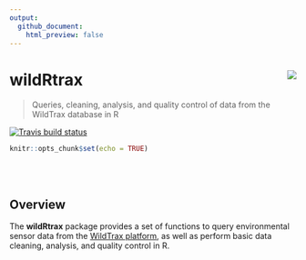 ```yaml
---
output: 
  github_document:
    html_preview: false
---
```

wildRtrax<img src="man/figures/hex-logo-pipit.png" align="right" />
==========================================================

> Queries, cleaning, analysis, and quality control of data from the WildTrax database in R

<!-- badges: start -->
[![Travis build status](https://travis-ci.org/mabecker89/wildRtrax.svg?branch=master)](https://travis-ci.org/mabecker89/wildRtrax)
<!-- badges: end -->

```r
knitr::opts_chunk$set(echo = TRUE)
```

<br>
<br>

Overview
-----------

The **wildRtrax** package provides a set of functions to query environmental sensor data from the [WildTrax platform](https://www.wildtrax.ca/home.html), as well as perform basic data cleaning, analysis, and quality control in R. 
